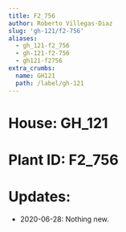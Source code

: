 ```yaml
---
title: F2_756
author: Roberto Villegas-Diaz
slug: 'gh-121/f2-756'
aliases:
  - gh_121-f2_756
  - gh-121-f2-756
  - gh121-f2756
extra_crumbs:
  name: GH121
  path: /label/gh-121
---
```


# **House**: GH_121
# **Plant ID**: F2_756
# **Updates**: 
 - 2020-06-28: Nothing new.
